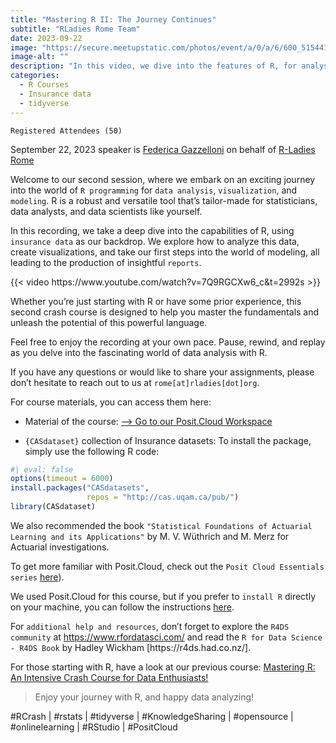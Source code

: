 ```yaml
---
title: "Mastering R II: The Journey Continues"
subtitle: "RLadies Rome Team"
date: 2023-09-22
image: "https://secure.meetupstatic.com/photos/event/a/0/a/6/600_515441126.webp?w=750"
image-alt: ""
description: "In this video, we dive into the features of R, for analysing insurance data, make visualizations, and look at first line of modeling, to eventually produce a report."
categories:
  - R Courses
  - Insurance data
  - tidyverse
---
```


`Registered Attendees (50)`

September 22, 2023 speaker is [Federica Gazzelloni](https://federicagazzelloni.netlify.app/) on behalf of [R-Ladies Rome](https://rladiesrome.quarto.pub/website)


Welcome to our second session, where we embark on an exciting journey into the world of `R programming` for `data analysis`, `visualization`, and `modeling`. R is a robust and versatile tool that's tailor-made for statisticians, data analysts, and data scientists like yourself.

In this recording, we take a deep dive into the capabilities of R, using `insurance data` as our backdrop. We explore how to analyze this data, create visualizations, and take our first steps into the world of modeling, all leading to the production of insightful `reports`.

{{< video https://www.youtube.com/watch?v=7Q9RGCXw6_c&t=2992s >}}

Whether you're just starting with R or have some prior experience, this second crash course is designed to help you master the fundamentals and unleash the potential of this powerful language.

Feel free to enjoy the recording at your own pace. Pause, rewind, and replay as you delve into the fascinating world of data analysis with R. 

If you have any questions or would like to share your assignments, please don't hesitate to reach out to us at `rome[at]rladies[dot]org`.

For course materials, you can access them here:

- Material of the course: [--> Go to our Posit.Cloud Workspace](https://posit.cloud/spaces/393298/join?access_code=JBFywQxui8vIu7kP399uv_YsuDnYlrfH-kwgyvLK)

- `{CASdataset}` collection of Insurance datasets: To install the package, simply use the following R code:

```r
#| eval: false
options(timeout = 6000)
install.packages("CASdatasets", 
                 repos = "http://cas.uqam.ca/pub/")
library(CASdataset)
```

We also recommended the book `"Statistical Foundations of Actuarial Learning and its Applications"` by M. V. Wüthrich and M. Merz for Actuarial investigations.

To get more familiar with Posit.Cloud, check out the `Posit Cloud Essentials series` [here](https://www.youtube.com/watch?v=-fzwm4ZhVQQ)).

We used Posit.Cloud for this course, but if you prefer to `install R` directly on your machine, you can follow the instructions [here](https://posit.co/download/rstudio-desktop/).

For `additional help and resources`, don't forget to explore the `R4DS community` at <https://www.rfordatasci.com/> and read the `R for Data Science - R4DS Book` by Hadley Wickham [https://r4ds.had.co.nz/].


For those starting with R, have a look at our previous course: [Mastering R: An Intensive Crash Course for Data Enthusiasts!](https://rladiesrome.quarto.pub/website/talks/2023/meetup/07272023/)


> Enjoy your journey with R, and happy data analyzing!

#RCrash | #rstats | #tidyverse | #KnowledgeSharing | #opensource | #onlinelearning | #RStudio | #PositCloud

